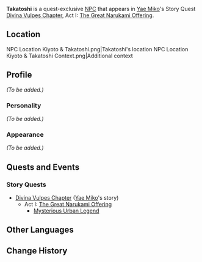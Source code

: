{{Meta
<!-- Remove this template after adding the missing info -->
|missing_NPC_profile  = yes
}}
{{Character Infobox
|type             = Quest NPC
|image            = NPC Takatoshi.png
|region           = Inazuma
}}
'''Takatoshi''' is a quest-exclusive [[NPC]] that appears in [[Yae Miko]]'s Story Quest [[Divina Vulpes Chapter]], Act I: [[The Great Narukami Offering]].

==Location==
<gallery hideaddbutton="true" captionalign="center">
NPC Location Kiyoto & Takatoshi.png|Takatoshi's location
NPC Location Kiyoto & Takatoshi Context.png|Additional context
</gallery>

==Profile==
<!-- detailed story/lore information goes here -->
''(To be added.)''

===Personality===
''(To be added.)''

===Appearance===
''(To be added.)''

==Quests and Events==
===Story Quests===
* [[Divina Vulpes Chapter]] ([[Yae Miko]]'s story)
** Act I: [[The Great Narukami Offering]]
*** [[Mysterious Urban Legend]]

==Other Languages==
{{Other Languages|default_hidden = 1
|en      = Takatoshi
|zhs     = 孝利
|zhs_rm  = Xiàolì
|zht     = 孝利
|zht_rm  = Xiàolì
|ja      = 孝利
|ja_rm   = Takatoshi
|ko      = 타카토시
|ko_rm   = Takatosi
|es      = Takatoshi
|fr      = Takatoshi
|ru      = Такатоси
|th      = Takatoshi
|vi      = Takatoshi
|de      = Takatoshi
|id      = Takatoshi
|pt      = Takatoshi
}}

==Change History==
{{Change History|2.5}}